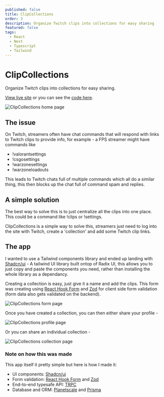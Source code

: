 ```yaml
---
published: false
title: ClipCollections
order: 3
description: Organize Twitch clips into collections for easy sharing
featured: false
tags:
  - React
  - Next
  - Typescript
  - Tailwind
---
```


# ClipCollections

Organize Twitch clips into collections for easy sharing.

[View live site](https://clipcollections.vercel.app/) or you can see the [code here](https://github.com/brandon-carlisle/clipcollections).

![ClipCollections home page](@assets/images/clipcollections/home.webp)

## The issue

On Twitch, streamers often have chat commands that will respond with links to Twitch clips to provide info, for example - a FPS streamer might have commands like

- !valorantsettings
- !csgosettings
- !warzonesettings
- !warzoneloadouts

This leads to Twitch chats full of multiple commands which all do a similar thing, this then blocks up the chat full of command spam and replies.

## A simple solution

The best way to solve this is to just centralize all the clips into one place. This could be a command like !clips or !settings.

ClipCollections is a simple way to solve this, streamers just need to log into the site with Twitch, create a 'collection' and add some Twitch clip links.

## The app

I wanted to use a Tailwind components library and ended up landing with [Shadcn/ui](https://ui.shadcn.com/) - A tailwind UI library built ontop of Radix UI, this allows you to just copy and paste the components you need, rather than installing the whole library as a dependancy.

Creating a collection is easy, just give it a name and add the clips. This form was creating using [React Hook Form](https://react-hook-form.com/) and [Zod](https://zod.dev/) for client side form validation (form data also gets validated on the backend).

![ClipCollections form page](@assets/images/clipcollections/form.webp)

Once you have created a collection, you can then either share your profile -

![ClipCollections profile page](@assets/images/clipcollections/profile.webp)

Or you can share an individual collection -

![ClipCollections collection page](@assets/images/clipcollections/collection.webp)

### Note on how this was made

This app itself it pretty simple but here is how I made it:

- UI components: [Shadcn/ui](https://ui.shadcn.com/)
- Form validation: [React Hook Form](https://react-hook-form.com/) and [Zod](https://zod.dev/)
- End-to-end typesafe API: [TRPC](https://trpc.io/)
- Database and ORM: [Planetscale](https://planetscale.com/) and [Prisma](https://www.prisma.io/)
